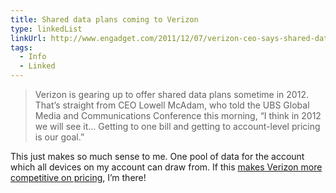 ```yaml
---
title: Shared data plans coming to Verizon
type: linkedList
linkUrl: http://www.engadget.com/2011/12/07/verizon-ceo-says-shared-data-plans-coming-in-2012/
tags:
  - Info
  - Linked
---
```


> Verizon is gearing up to offer shared data plans sometime in 2012. That’s straight from CEO Lowell McAdam, who told the UBS Global Media and Communications Conference this morning, “I think in 2012 we will see it… Getting to one bill and getting to account-level pricing is our goal.”

This just makes so much sense to me. One pool of data for the account which all devices on my account can draw from. If this [makes Verizon more competitive on pricing](/site/choosing-a-carrier-guess-whos-not-actually-cheaper), I’m there!
